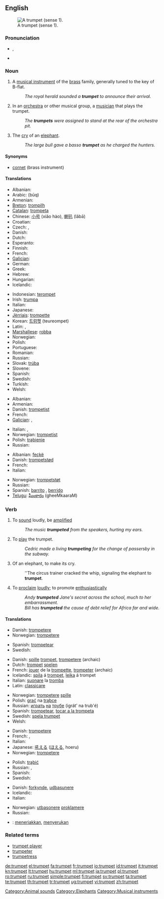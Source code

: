 {{wikipedia}}
==English==
[[Image:Trumpet.jpg|thumb|right|A trumpet (sense 1).]]

===Pronunciation===
* {{IPA|/ˈtrʌmpət/}}, {{SAMPA|/"trVmp@t/}}
* {{audio|En-us-trumpet.ogg|Audio (US)}}

===Noun===
{{en-noun}}

# A [[musical instrument]] of the [[brass]] family, generally tuned to the key of B-flat.
#: ''The royal herald sounded a '''trumpet''' to announce their arrival.''
# In an [[orchestra]] or other musical group, a [[musician]] that plays the trumpet.
#: ''The '''trumpets''' were assigned to stand at the rear of the orchestra pit.''
# The [[cry]] of an [[elephant]].
#: ''The large bull gave a basso '''trumpet''' as he charged the hunters.''

====Synonyms====
* [[cornet]] (brass instrument)

====Translations====
{{trans-top|brass instrument}}
* Albanian: {{t+|sq|bori|xs=Albanian}}
* Arabic: {{Arab|[[بوق]]}} (būq) {{m}}
* Armenian: {{t-|hy|շեփոր|tr=šep'or}}
* [[Breton]]: [[trompilh]]
* [[Catalan]]: [[trompeta]] {{f}}
* Chinese: [[小号]] (xiǎo hào), [[喇叭]] (lǎbā)
* Croatian: {{t-|hr|truba|f}}
* Czech: {{t-|cs|trubka|f}}, {{t-|cs|trumpeta|f}}
* Danish: {{t-|da|trompet|c}}
* Dutch: {{t+|nl|trompet|f}}
* Esperanto: {{t-|eo|trumpeto|xs=Esperanto}}
* Finnish: {{t+|fi|trumpetti}}
* French: {{t+|fr|trompette|f}}
* [[Galician]]: {{t+|gl|trompeta|f|xs=Galician}}
* German: {{t+|de|Trompete|f}}
* Greek: {{t+|el|τρομπέτα|f|tr=trompéta}}
* Hebrew: {{t+|he|חצוצרה|f|alt=חֲצוֹצְרָה}}
* Hungarian: {{t+|hu|trombita}}
* Icelandic: {{t-|is|trompet|m}}
{{trans-mid}}
* Indonesian: [[terompet]]
* Irish: [[trumpa]] {{m}}
* Italian: {{t+|it|tromba|f}}
* Japanese: {{t+|ja|トランペット|tr=torampetto}}
* [[Jèrriais]]: [[trompette]] {{f}}
* Korean: [[트럼펫]] (teureompet)
* Latin: {{t-|la|buccina}}, {{t-|la|trumpeta}}
* [[Marshallese]]: [[robba]]
* Norwegian: {{t+|no|trompet|m}}
* Polish: {{t-|pl|trąbka|f}}
* Portuguese: {{t+|pt|trombeta|f}}
* Romanian: {{t+|ro|trompetă|f}}
* Russian: {{t+|ru|труба|f|tr=trubá}}
* Slovak: [[trúba]] {{f}}
* Slovene: {{t+|sl|trobenta|f}}
* Spanish: {{t+|es|trompeta|f}}
* Swedish: {{t+|sv|trumpet|c}}
* Turkish: {{t+|tr|trampet}}
* Welsh: {{t-|cy|utgorn|m|xs=Welsh}}
{{trans-bottom}}

{{trans-top|musician playing a trumpet}}
* Albanian: {{t+|sq|borizan|xs=Albanian}}
* Armenian: {{t|hy|շեփորահար|tr=šep'orahar}}
* Danish: [[trompetist]]
* French: {{t+|fr|trompettiste}}
* [[Galician]]: {{t+|gl|trompeta|m|f|xs=Galician}}, {{t|gl|trompetista|m|f|xs=Galician}}
{{trans-mid}}
* Italian: {{t+|it|tromba|f}}, {{t-|it|trombettista|m}}
* Norwegian: [[trompetist]] {{m}}
* Polish: [[trąbienie]] {{n}}
* Russian: {{t+|ru|трубач|m|tr=trubáč}}
{{trans-bottom}}

{{trans-top|elephant noise}}
* Albanian: [[feçkë]]
* Danish: [[trompetstød]]
* French: {{t+|fr|barrissement}}
* Italian: {{t-|it|barrito|m}}
{{trans-mid}}
* Norwegian: [[trompetstøt]] {{n}}
* Russian: {{t+|ru|рев|m}}
* Spanish: [[barrito]] {{m}}, [[berrido]] {{m}}
* [[Telugu]]: [[ఘీంకారం]] (gheeMkaaraM)
{{trans-bottom}}

===Verb===
{{en-verb}}

# {{intransitive}} To [[sound]] loudly, be [[amplified]]
#: ''The music '''trumpeted''' from the speakers, hurting my ears.''
# {{intransitive}} To [[play]] the trumpet.
#: ''Cedric made a living '''trumpeting''' for the change of passersby in the subway.''
# {{intransitive}} Of an elephant, to make its cry.
#: ''The circus trainer cracked the whip, signaling the elephant to '''trumpet'''.
# {{transitive}} To [[proclaim]] [[loudly]]; to promote [[enthusiastic]]ally
#: ''Andy '''trumpeted''' Jane's secret across the school, much to her embarrassment.''
#: ''Bill has '''trumpeted''' the cause of debt relief for Africa far and wide.''

====Translations====
{{trans-top|sound loudly}}
* Danish: [[trompetere]]
* Norwegian: [[trompetere]]
{{trans-mid}}
* Spanish: [[trompetear]]
* Swedish: {{t-|sv|trumpeta}}
{{trans-bottom}}

{{trans-top|play the instrument}}
* Danish: [[spille]] [[trompet]], [[trompetere]] (archaic)
* Dutch: [[trompet]] [[spelen]]
* French: [[jouer]] de la [[trompette]], [[trompeter]] (archaic)
* Icelandic: [[spila]] á [[trompet]], [[leika]] á trompet
* Italian: [[suonare]] la [[tromba]]
* Latin: [[classicare]]
{{trans-mid}}
* Norwegian: [[trompetere]] [[spille]]
* Polish: [[grać]] na [[trąbka|trąbce]]
* Russian: [[играть]] [[на]] [[труба|трубе]] (igrát' na trub'é)
* Spanish: [[trompetear]], [[tocar a la trompeta]]
* Swedish: [[spela trumpet]]
* Welsh: {{t-|cy|utganu|xs=Welsh}}
{{trans-bottom}}

{{trans-top|make an elephant call}}
* Danish: [[trompetere]]
* French: {{t+|fr|baréter}}, {{t+|fr|barrir}}
* Italian: {{t-|it|barrire}}
* Japanese: [[吼える]] ([[ほえる]], hoeru)
* Norwegian: [[trompetere]]
{{trans-mid}}
* Polish: [[trąbić]]
* Russian: {{t+|ru|реветь}}, {{t+|ru|трубить|tr=trubít'}}
* Spanish: {{t+|es|barritar}}
* Swedish: {{t-|sv|trumpeta}}
{{trans-bottom}}

{{trans-top|proclaim loudly}}
* Danish: [[forkynde]], [[udbasunere]]
* Icelandic: {{t+|is|básúna}}
* Italian: {{t-|it|strombazzare}}
{{trans-mid}}
* Norwegian: [[utbasonere]] [[proklamere]]
* Russian: {{t+|ru|раструбить}}
{{trans-bottom}}

{{checktrans}}
* {{ttbc|Indonesian}}: [[teriak|meneriakkan]], [[seru|menyerukan]]

===Related terms===
* [[trumpet player]]
* [[trumpeter]]
* [[trumpetress]]

[[Category:Animal sounds]]
[[Category:Elephants]]
[[Category:Musical instruments]]

[[de:trumpet]]
[[el:trumpet]]
[[fa:trumpet]]
[[fr:trumpet]]
[[io:trumpet]]
[[id:trumpet]]
[[it:trumpet]]
[[kn:trumpet]]
[[lt:trumpet]]
[[hu:trumpet]]
[[ml:trumpet]]
[[ja:trumpet]]
[[pl:trumpet]]
[[ro:trumpet]]
[[ru:trumpet]]
[[simple:trumpet]]
[[fi:trumpet]]
[[sv:trumpet]]
[[ta:trumpet]]
[[te:trumpet]]
[[th:trumpet]]
[[tr:trumpet]]
[[ug:trumpet]]
[[vi:trumpet]]
[[zh:trumpet]]